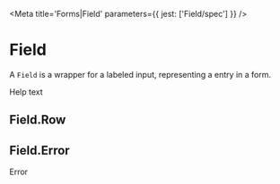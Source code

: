 

<Meta title='Forms|Field' parameters={{ jest: ['Field/spec'] }} />

# Field

A <LinkTo kind='Forms|Field' story='Default Story'>`Field`</LinkTo> is a wrapper for a labeled input, representing a
entry in a form.

<Preview>
  <Story name='Default'>
    <Field>
      <Label text='Label' />
      <InputBox.Skeleton />
      <Hint>Help text</Hint>
    </Field>
  </Story>
</Preview>

<Props of={Field} />

## Field.Row

<Preview>
  <Story name='Row'>
    <Field>
      <Label text='Label' />
      <Field.Row>
        <InputBox.Skeleton />
        <InputBox.Skeleton />
      </Field.Row>
    </Field>
  </Story>
</Preview>

## Field.Error

<Preview>
  <Story name='Error'>
    <Field>
      <Field.Row>
        <Label text='Label' />
        <Field.Error>Error</Field.Error>
      </Field.Row>
      <InputBox.Skeleton />
    </Field>
  </Story>
</Preview>
